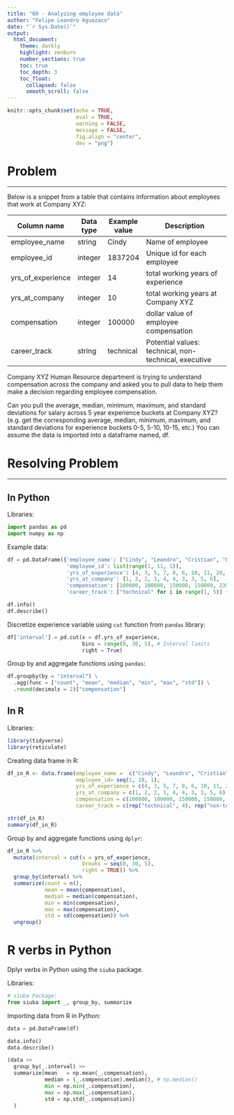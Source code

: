 ```yaml
---
title: "60 - Analyzing employee data"
author: "Felipe Leandro Aguazaco"
date: "`r Sys.Date()`"
output: 
  html_document:
    theme: darkly
    highlight: zenburn
    number_sections: true
    toc: true
    toc_depth: 3
    toc_float:
      collapsed: false
      smooth_scroll: false
---
```


```r
knitr::opts_chunk$set(echo = TRUE,
                      eval = TRUE,
                      warning = FALSE, 
                      message = FALSE, 
                      fig.align = "center", 
                      dev = "png")
```

# Problem

---

Below is a snippet from a table that contains information about employees that work at Company XYZ: 

| Column name       | Data type | Example value | Description                                           |
|-------------------|-----------|---------------|-------------------------------------------------------|
| employee_name     | string    | Cindy         | Name of employee                                      |
| employee_id       | integer   | 1837204       | Unique id for each employee                           |
| yrs_of_experience | integer   | 14            | total working years of experience                     |
| yrs_at_company    | integer   | 10            | total working years at Company XYZ                    |
| compensation      | integer   | 100000        | dollar value of employee compensation                 |
| career_track      | string    | technical     | Potential values: technical, non-technical, executive |

Company XYZ Human Resource department is trying to understand compensation across the company and asked you to pull data to help them make a decision regarding employee compensation.   

Can you pull the average, median, minimum, maximum, and standard deviations for salary across 5 year experience buckets at Company XYZ? (e.g. get the corresponding average, median, minimum, maximum, and standard deviations for experience buckets 0-5, 5-10, 10-15, etc.) You can assume the data is imported into a dataframe named, df.  

# Resolving Problem {.tabset .tabset-fade .tabset-pills}

---

## In Python 

Libraries:

```python
import pandas as pd
import numpy as np

```

Example data:

```python

df = pd.DataFrame({'employee_name': ["Cindy", "Leandro", "Cristian", "Felipe", "Marina", "Luz", "Daniel", "Joseph", "Charles", "Tom"], 
                   'employee_id': list(range(1, 11, 1)), 
                   'yrs_of_experience': [4, 3, 5, 7, 8, 6, 10, 11, 20, 21], 
                   'yrs_at_company': [1, 2, 2, 1, 4, 4, 3, 3, 5, 6], 
                   'compensation': [100000, 100000, 150000, 150000, 230000, 134000, 456000, 321000, 123000, 123000], 
                   'career_track': ["technical" for i in range(1, 5)] + ["non-technical" for i in range(1, 5)] + ["executive" for i in range(1, 3)]})

df.info()
df.describe()

```

Discretize experience variable using `cut` function from `pandas` library:

```python
df['interval'] = pd.cut(x = df.yrs_of_experience, 
                        bins = range(0, 30, 5), # Interval limits
                        right = True)
```

Group by and aggregate functions using `pandas`:

```python
df.groupby(by = "interval") \
  .agg(func = ["count", "mean", "median", "min", "max", "std"]) \
  .round(decimals = 2)["compensation"]

```

## In R

Libraries:

```r
library(tidyverse)
library(reticulate)
```

Creating data frame in R:

```r

df_in_R <- data.frame(employee_name =  c("Cindy", "Leandro", "Cristian", "Felipe", "Marina", "Luz", "Daniel", "Joseph", "Charles", "Tom"),
                      employee_id= seq(1, 10, 1), 
                      yrs_of_experience = c(4, 3, 5, 7, 8, 6, 10, 11, 20, 21),
                      yrs_at_company = c(1, 2, 2, 1, 4, 4, 3, 3, 5, 6), 
                      compensation = c(100000, 100000, 150000, 150000, 230000, 134000, 456000, 321000, 123000, 123000), 
                      career_track = c(rep("technical", 4), rep("non-technical", 4), rep("executive", 2) ))

str(df_in_R)
summary(df_in_R)

```

Group by and aggregate functions using `dplyr`:

```r

df_in_R %>% 
  mutate(interval = cut(x = yrs_of_experience, 
                        breaks = seq(0, 30, 5), 
                        right = TRUE)) %>% 
  group_by(interval) %>% 
  summarize(count = n(), 
            mean = mean(compensation), 
            median = median(compensation), 
            min = min(compensation), 
            max = max(compensation), 
            std = sd(compensation)) %>% 
  ungroup()

```
# R verbs in Python

Dplyr verbs in Python using the `siuba` package.

Libraries:


```python
# siuba Package:
from siuba import _, group_by, summarize
```

Importing data from R in Python:

```python
data = pd.DataFrame(df)

data.info()
data.describe()

```

```python
(data >> 
  group_by(_.interval) >> 
  summarize(mean   = np.mean(_.compensation),
            median = (_.compensation).median(), # np.median()
            min = np.min(_.compensation), 
            max = np.max(_.compensation), 
            std = np.std(_.compensation))
  )

```




